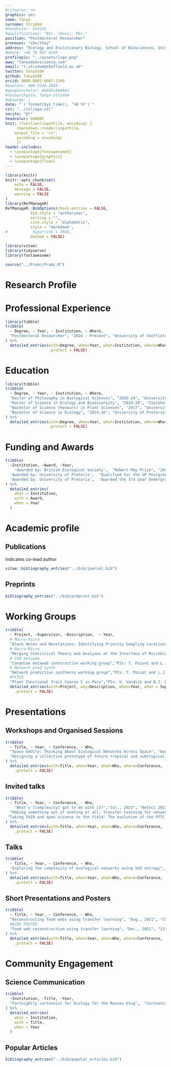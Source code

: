 ```yaml
---
#citeproc: no
graphics: yes
name: Tanya
surname: Strydom
#headcolor: 414141
#qualifications: "BSc. (Hons), MSc."
position: "Postdoctoral Researcher"
pronouns: "she/they"
address: "Ecology and Evolutionary Biology, School of Biosciences, University of Sheffield"
#phone: +46 76 567 8299
profilepic: "../assets/logo.png"
www: "tanyadoesscience.com"
email: "t.strydom@sheffield.ac.uk"
twitter: TanyaS08
github: TanyaS08
orcid: 0000-0001-6067-1349
#publons: ABH-3144-2020
#googlescholar: AkDd5u8AAAAJ
#researchgate: Tanya-Strydom
#aboutme: |
date: "`r format(Sys.time(), '%B %Y')`"
csl: "../csl/apa.csl"
nocite: "@*"
headcolor: 04ADBF
knit: (function(inputFile, encoding) {
     rmarkdown::render(inputFile,
    output_file = "cv",
     encoding = encoding)
     })
header-includes:
  - \usepackage{fontawesome5}
  - \usepackage{graphicx}
  - \usepackage{float}
---
```


```r
library(knitr)
knitr::opts_chunk$set(
	echo = FALSE,
	message = FALSE,
	warning = FALSE
)
library(RefManageR)
RefManageR::BibOptions(check.entries = FALSE,
           bib.style = "authoryear",
           sorting = "",
           cite.style = "alphabetic",
           style = "markdown",
#           hyperlink = TRUE,
           dashed = FALSE)

library(vitae)
library(tidyverse)
library(fontawesome)

source("../ProAc/ProAc.R")
```

# \faIcon{lightbulb} Research Profile

\begin{figure}[H]
  \includegraphics[width=\linewidth]{../assets/interests.png}
\end{figure}

# \faIcon{briefcase} Professional Experience

```r
library(tibble)
tribble(
  ~ Degree, ~ Year, ~ Institution, ~ Where,
  "Postdoctoral Researcher", "2024 - Present", "University of Sheffield", "Sheffield, UK"
) %>%
  detailed_entries(with=Degree, when=Year, what=Institution, where=Where,
                   .protect = FALSE)
```

# \faIcon{graduation-cap} Education

```r
library(tibble)
tribble(
  ~ Degree, ~ Year, ~ Institution, ~ Where,
  "Doctor of Philosophy in Biological Sciences", "2020-24", "Université de Montréal", "Montréal, Canada",
  "Master of Science in Ecology and Biodiversity", "2018-20", "Stockholms Universitet", "Stockholm, Sweden",
  "Bachelor of Science (Honours) in Plant Sciences", "2017", "University of Pretoria", "Pretoria, South Africa",
  "Bachelor of Science in Ecology", "2014-16", "University of Pretoria", "Pretoria, South Africa"
) %>%
  detailed_entries(with=Degree, when=Year, what=Institution, where=Where,
                   .protect = FALSE)
```

# \faIcon{award} Funding and Awards

```r

tribble(
  ~Institution, ~Award, ~Year,
    'Awarded by: British Ecological Society',  "Robert May Prize", "2022",
  'Awarded by: University of Pretoria',  "Qualified for the UP Postgraduate Masters Research Bursary", "2018",
  'Awarded by: University of Pretoria',  "Awarded the 3rd year Undergraduate Mentorship Bursary", "2016",
) %>%
  detailed_entries(
    what = Institution,
    with = Award,
    when = Year
  )

```

\newpage
# \faIcon{file-alt} Academic profile

\begin{figure}[H]
  \includegraphics[width=\linewidth]{../assets/proac.png}
\end{figure}


\vspace{\baselineskip}
## **Publications**

\textbf{\textsuperscript{*}} Indicates co-lead author

```r
vitae::bibliography_entries("../bib/journal.bib")
```

\vspace{\baselineskip}
## **Preprints**

```r
bibliography_entries("../bib/preprint.bib")
```

<!--- 
\newpage
--->


# \faIcon{users} Working Groups

```r
tribble(
  ~ Project, ~Supervisor, ~Description,  ~ Year,
  # Macro-Micro
  "Black Holes and Revelations: Identifying Priority Sampling Locations for Local Food Webs in Canada","PIs: F. Banville, M. Catchen, G. Dansereau, and \\textbf{T. Strydom}",NA, "2022",
  # Macro-Micro
  "Merging Statistical Theory and Analyses at the Interface of Microbial and ‘Macrobial’ Ecology","PIs: M. Liebold, P. Peres-Neto, and E. Thebault ",NA, "2022",
  # CAN metaweb
  "Canadian metaweb construction working group","PIs: T. Poisot and L.J. Pollock",NA, "2021",
  # Network pred synth
  "Network prediction synthesis working group","PIs: T. Poisot and L.J. Pollock",NA, "2020",
  #PFTC5
  "Plant Functional Trait Course 5 in Peru","PIs: V. Vandvik and B.J. Enquist",NA, "2020") %>%
  detailed_entries(with=Project, why=Description, when=Year, what = Supervisor,
    .protect = FALSE)


```

<!--- 
# \faIcon{chalkboard} Fellowships and Internships

```r

tribble(
  ~Institution, ~Title, ~Year, ~Job,
    
  'Computational Biodiversity Science and Services  (BIOS\\textsuperscript{2}) training program',  "BIOS\\textsuperscript{2} Fellow", "2021-23", NA,
  # LIVING DATA
  "Canadian Institute of Ecology and Evolution, Birds Canada", "Living Data Internship", "2022", "Data archiving for the Piping Plovers conservation pjoject",
  'University of Bergen',  "UiB Internship", "2020", "Website development for the Plants Functional Courses website. This included content creation as well as some front end development",
  'University of Pretoria',  "3rd year Undergraduate Mentorship Program", "2016", "Worked as an assistant within the M. Robertson lab. This included the sorting and identification of pitfall trap samples as well as extracting information from databases"
) %>%
  detailed_entries(
    what = Institution,
    with = Title,
    when = Year,
    why = Job,
    .protect = FALSE
  )

```
--->

# \faIcon{chalkboard-teacher} Presentations

\vspace{\baselineskip}

## **Workshops and Organised Sessions**

```r

tribble(
  ~ Title, ~ Year, ~ Conference, ~ Who,
  "Space Oddity: Thinking About Ecological Networks Across Space", "Aug., 2022", "ESA/CSEE Meeting","Francis Banville, Gabriel Dansereau, \\textbf{Tanya Strydom}",
  "Designing a collective prototype of future tropical and subtropical science", "Jul., 2021", "ATBC Annual Meeting","Gracielle Higino, Mickey Boakye, Norma Forero, \\textbf{Tanya Strydom}"
) %>%
  detailed_entries(with=Title, when=Year, what=Who, where=Conference,
    .protect = FALSE)

```

\vspace{\baselineskip}
\newpage
## **Invited talks**

```r

tribble(
  ~ Title, ~ Year, ~ Conference, ~ Who,
    "What's [complexity] got to do with it?","Jul., 2023", "NetSci 2023", "\\textbf{Tanya Strydom}",
  "Making something out of nothing at all: Transfer learning for network prediction","Apr., 2022", "ML4MS mini-conference", "\\textbf{Tanya Strydom}",
 "Taking FAIR and open science to the field: The evolution of the PFTC field course","Oct., 2020", "Living Norway Colloquium", "\\textbf{Tanya Strydom} alongside Aud H. Halbritter, 109 PFTC Participants",
) %>%
  detailed_entries(with=Title, when=Year, what=Who, where=Conference,
    .protect = FALSE)

```
\vspace{\baselineskip}
## **Talks**

```r

tribble(
  ~ Title, ~ Year, ~ Conference, ~ Who,
  "Exploring the complexity of ecological networks using SVD entropy", "Dec., 2020", "11th Annual QCBS Symposium", "\\textbf{Tanya Strydom}, Giulio V. Dalla Riva and Timothée Poisot",
) %>%
  detailed_entries(with=Title, when=Year, what=Who, where=Conference,
    .protect = FALSE)

```

\vspace{\baselineskip}
## **Short Presentations and Posters**

```r

tribble(
  ~ Title, ~ Year, ~ Conference, ~ Who,
  "Reconstructing food webs using transfer learning", "Aug., 2021", "CSEE-SCEE Annual Meeting", "\\textbf{Tanya Strydom}, Salomé Bouskila and Timothée Poisot",
  #QCBS POSTER
  "Food web reconstruction using transfer learning", "Dec., 2021", "12th Annual QCBS Symposium", "\\textbf{Tanya Strydom}, Salomé Bouskila and Timothée Poisot",
) %>%
  detailed_entries(with=Title, when=Year, what=Who, where=Conference,
    .protect = FALSE)

```

<!--- 
# Teaching
\vspace{\baselineskip}
## **Workshops**

```r

tribble(
  ~ Title, ~Points, ~ Year, ~ Conference, ~ Where,
  "(un)Reproducibility Detox - Package and Dependency Management","Gracielle Higino, Andrew MacDonald, \\textbf{Tanya Strydom}", "Nov., 2021", "BIOS$^2$", "Virtual"
) %>%
  detailed_entries(with=Title, when=Year, what=Conference, where=Where, why=Points,
    .protect = FALSE)

```

--->

<!--- 
\newpage
--->

# \faIcon{comments} Community Engagement
\vspace{\baselineskip}
## **Science Communication**

```r

tribble(
  ~Institution, ~Title, ~Year,
  "Fortnightly cartoonist for Ecology for the Masses blog",  "Cartoonist", "2020 - 2022",
) %>%
  detailed_entries(
    what = Institution,
    with = Title,
    when = Year
  )

```
\vspace{\baselineskip}
## **Popular Articles**

```r
bibliography_entries("../bib/popular_articles.bib")
```

<!--chapter:end:CV.Rmd-->
